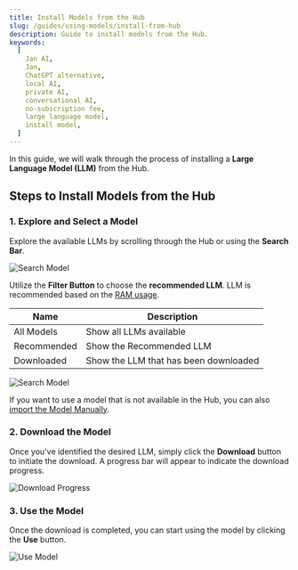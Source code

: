 ```yaml
---
title: Install Models from the Hub
slug: /guides/using-models/install-from-hub
description: Guide to install models from the Hub.
keywords:
  [
    Jan AI,
    Jan,
    ChatGPT alternative,
    local AI,
    private AI,
    conversational AI,
    no-subscription fee,
    large language model,
    install model,
  ]
---
```


In this guide, we will walk through the process of installing a **Large Language Model (LLM)** from the Hub.

## Steps to Install Models from the Hub

### 1. Explore and Select a Model

Explore the available LLMs by scrolling through the Hub or using the **Search Bar**.

![Search Model](assets/01-search-model.gif)

Utilize the **Filter Button** to choose the **recommended LLM**. LLM is recommended based on the [RAM usage](https://github.com/janhq/jan/issues/1384).

| Name        | Description                           |
| ----------- | ------------------------------------- |
| All Models  | Show all LLMs available               |
| Recommended | Show the Recommended LLM              |
| Downloaded  | Show the LLM that has been downloaded |

![Search Model](assets/01-filter-button.png)

If you want to use a model that is not available in the Hub, you can also [import the Model Manually](./02-import-manually.mdx).

### 2. Download the Model

Once you've identified the desired LLM, simply click the **Download** button to initiate the download. A progress bar will appear to indicate the download progress.

![Download Progress](assets/01-download-progress.png)

### 3. Use the Model

Once the download is completed, you can start using the model by clicking the **Use** button.

![Use Model](assets/01-use-model.gif)